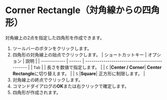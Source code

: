 
# Corner Rectangle（対角線からの四角形）

<Reference shortcut='' command='Corner Rectangle' button='ツールバー' />

対角線上の2点を指定した四角形を作成できます。

1. ツールバーのボタンをクリックします。
2. 四角形の対角線上の始点でクリックします。
   | ショートカットキー | オプション | 説明                                   |
   | ------------ | ------ | --------------------------------------------- |
   | `Tab`        |        | 長さを数値で指定します。 |
   | `C`          |**Center / Corner**| **Center Rectangle**に切り替えます。 |
   | `S`          |**Square**| 正方形に制限します。 |
3. 対角線上の終点でクリックします。
4. コマンドダイアログの**OK**または右クリックで確定します。
5. 四角形が作成されます。

